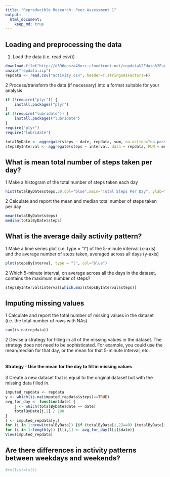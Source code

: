 ```yaml
---
title: "Reproducible Research: Peer Assessment 1"
output: 
  html_document:
    keep_md: true
---
```



## Loading and preprocessing the data
1. Load the data (i.e. read.csv())
```r
download.file("http://d396qusza40orc.cloudfront.net/repdata%2Fdata%2Factivity.zip","repdata.zip",mode="wb")
unzip("repdata.zip")
repdata <- read.csv("activity.csv", header=T,stringsAsFactors=F)
```
2 Process/transform the data (if necessary) into a format suitable for your analysis
```r
if (!require("plyr")) {
    install.packages("plyr")
}
if (!require("lubridate")) {
    install.packages("lubridate")
}
require("plyr")
require("lubridate")
```
```r
totalByDate <- aggregate(steps ~ date, repdata, sum, na.action="na.pass",na.rm=T)
stepsByInterval <- aggregate(steps ~ interval, data = repdata, FUN = mean)
```
## What is mean total number of steps taken per day?
1 Make a histogram of the total number of steps taken each day
```r
hist(totalByDate$steps,30,col="blue",main="Total Steps Per Day", ylab="Number of Days with Value", xlab="Value (Steps) for Day")
```





2 Calculate and report the mean and median total number of steps taken per day
```r
mean(totalByDate$steps)
median(totalByDate$steps)
```
## What is the average daily activity pattern?
1 Make a time series plot (i.e. type = "l") of the 5-minute interval (x-axis) and the average number of steps taken, averaged across all days (y-axis)
```r
plot(stepsByInterval, type = "l", col="blue")
```




2 Which 5-minute interval, on average across all the days in the dataset, contains the maximum number of steps?
```r
stepsByInterval$interval[which.max(stepsByInterval$steps)]
```
## Imputing missing values
1 Calculate and report the total number of missing values in the dataset (i.e. the total number of rows with NAs)
```r
sum(is.na(repdata))
```
2 Devise a strategy for filling in all of the missing values in the dataset. The strategy does not need to be sophisticated. For example, you could use the mean/median for that day, or the mean for that 5-minute interval, etc.
```r
```
#### Strategy - Use the mean for the day to fill in missing values
3 Create a new dataset that is equal to the original dataset but with the missing data filled in.
```r
imputed_repdata <- repdata
y <- which(is.na(imputed_repdata$steps)==TRUE)
avg_for_day <- function(date) {
    j <- which(totalByDate$date == date)
    totalByDate[j,2] / 288
}
l <- imputed_repdata[y,]
for (i in 1:nrow(totalByDate)) {if (totalByDate[i,2]==0) {totalByDate[i,2] <- 37}}
for (i in 1:length(y)) {l[i,1] <- avg_for_day(l[i]$date)}
View(imputed_repdata)
```
## Are there differences in activity patterns between weekdays and weekends?
```r
#rm(list=ls())
```
